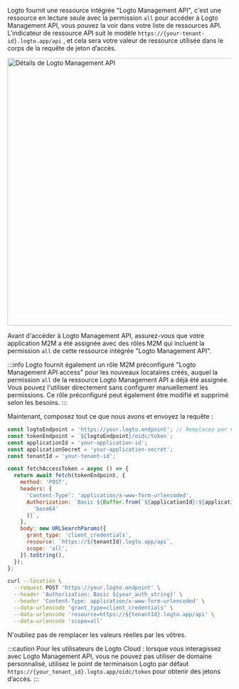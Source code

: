 
Logto fournit une ressource intégrée "Logto Management API", c'est une ressource en lecture seule avec la permission `all` pour accéder à Logto Management API, vous pouvez la voir dans votre liste de ressources API. L'indicateur de ressource API suit le modèle `https://{your-tenant-id}.logto.app/api` , et cela sera votre valeur de ressource utilisée dans le corps de la requête de jeton d’accès.

<img alt="Détails de Logto Management API" src={LogtoManagementApiSrc} width="600px" />

Avant d'accéder à Logto Management API, assurez-vous que votre application M2M a été assignée avec des rôles M2M qui incluent la permission `all` de cette ressource intégrée "Logto Management API".

:::info
Logto fournit également un rôle M2M préconfiguré "Logto Management API access" pour les nouveaux locataires créés, auquel la permission `all` de la ressource Logto Management API a déjà été assignée. Vous pouvez l'utiliser directement sans configurer manuellement les permissions. Ce rôle préconfiguré peut également être modifié et supprimé selon les besoins.
:::

Maintenant, composez tout ce que nous avons et envoyez la requête :

<Tabs>

<TabItem value="Node.js" label="Node.js">

```js
const logtoEndpoint = 'https://your.logto.endpoint'; // Remplacez par votre point de terminaison Logto
const tokenEndpoint = `${logtoEndpoint}/oidc/token`;
const applicationId = 'your-application-id';
const applicationSecret = 'your-application-secret';
const tenantId = 'your-tenant-id';

const fetchAccessToken = async () => {
  return await fetch(tokenEndpoint, {
    method: 'POST',
    headers: {
      'Content-Type': 'application/x-www-form-urlencoded',
      Authorization: `Basic ${Buffer.from(`${applicationId}:${applicationSecret}`).toString(
        'base64'
      )}`,
    },
    body: new URLSearchParams({
      grant_type: 'client_credentials',
      resource: `https://${tenantId}.logto.app/api`,
      scope: 'all',
    }).toString(),
  });
};
```

</TabItem>

<TabItem value="cURL" label="cURL">

```bash
curl --location \
  --request POST 'https://your.logto.endpoint' \
  --header 'Authorization: Basic ${your_auth_string}' \
  --header 'Content-Type: application/x-www-form-urlencoded' \
  --data-urlencode 'grant_type=client_credentials' \
  --data-urlencode 'resource=https://${tenantId}.logto.app/api' \
  --data-urlencode 'scope=all'
```

N'oubliez pas de remplacer les valeurs réelles par les vôtres.

</TabItem>

</Tabs>

:::caution
Pour les utilisateurs de Logto Cloud : lorsque vous interagissez avec Logto Management API, vous ne pouvez pas utiliser de domaine personnalisé, utilisez le point de terminaison Logto par défaut `https://{your_tenant_id}.logto.app/oidc/token` pour obtenir des jetons d’accès.
:::
